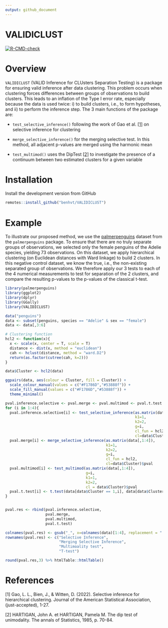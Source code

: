 ```yaml
---
output: github_document
---
```


# VALIDICLUST
  <!-- badges: start -->
  [![R-CMD-check](https://github.com/benhvt/VALIDICLUST/workflows/R-CMD-check/badge.svg)](https://github.com/benhvt/VALIDICLUST/actions)
  <!-- badges: end -->

# Overview 

`VALIDICLUST` (VALID Inference for CLUsters Separation Testing) is a package for ensuring valid inference after data clustering. This problem occurs when clustering forces differences between groups of observations to build clusters. This leads to an inflation of the Type I error rate, especially because the data is used twice: i) to build clusters, i.e., to form hypotheses, and ii) to perform the inference step. The 3 main functions of the package are:

* `test_selective_inference()` following the work of Gao et al. [[1]](#1) on selective inference for clustering

* `merge_selective_inference()` for the merging selective test. In this method, all adjacent p-values are merged using the harmonic mean

* `test_multimod()` uses the DipTest [[2]](#2) to investigate the presence of a continuum between two estimated clusters for a given variable

# Installation

Install the development version from GitHub

```r
remotes::install_github("benhvt/VALIDICLUST")
```

# Example 

To illustrate our proposed method, we use the [palmerpenguins](https://allisonhorst.github.io/palmerpenguins/) dataset from the `palmerpenguins` package. To ensure that there are no truly separate groups of observations, we selected only the female penguins of the Adelie species, yielding 73 observations. On this dataset, we apply hierarchical clustering (on Euclidean distances with Ward linkage) to build 2 clusters. In this negative control dataset, we know the true, i.e., the non-existing separated group of observations. We therefore apply our 3 tests to each of the 4 numerical measurements to test for separation of the 2 clusters, and compare the resulting p-values to the p-values of the classical t-test.

```r
library(palmerpenguins)
library(ggplot2)
library(dplyr)
library(GGally)
library(VALIDICLUST)
```

```r
data("penguins")
data <- subset(penguins, species == "Adelie" & sex == "female")
data <- data[,3:6]

# Clustering function 
hcl2 <- function(x){
  x <- scale(x, center = T, scale = T)
  distance <- dist(x, method = "euclidean")
  cah <- hclust(distance, method = "ward.D2")
  return(as.factor(cutree(cah, k=2)))
}

data$Cluster <- hcl2(data)

ggpairs(data, aes(colour = Cluster, fill = Cluster)) + 
  scale_colour_manual(values = c("#F1786D","#53888f")) + 
  scale_fill_manual(values = c("#F1786D","#53888f")) + 
  theme_minimal()

pval.inference.selective <- pval.merge <- pval.multimod <- pval.t.test <- rep(NA, 4)
for (i in 1:4){
  pval.inference.selective[i] <- test_selective_inference(as.matrix(data[,1:4]), 
                                                          k1=1, 
                                                          k2=2, 
                                                          g=i, 
                                                          cl_fun = hcl2, 
                                                          cl=data$Cluster)$pval
  pval.merge[i] <- merge_selective_inference(as.matrix(data[,1:4]),
                                             k1=1, 
                                             k2=2, 
                                             g=i, 
                                             cl_fun = hcl2,
                                             cl=data$Cluster)$pval
  pval.multimod[i] <- test_multimod(as.matrix(data[,1:4]),
                                    g=i,
                                    k1=1, 
                                    k2=2,
                                    cl = data$Cluster)$pval
  pval.t.test[i] <- t.test(data[data$Cluster == 1,i], data[data$Cluster==2, i])$p.value
}


pval.res <- rbind(pval.inference.selective, 
                  pval.merge,
                  pval.multimod,
                  pval.t.test)

colnames(pval.res) <- gsub("_", x=colnames(data)[1:4], replacement = " ")
rownames(pval.res) <- c("Selective Inference",
                        "Merging Selective Inference",
                        "Multimoality test", 
                        "T-test")

round(pval.res,3) %>% htmlTable::htmlTable()
```


# References

<a id="1">[1]</a> 
Gao, L. L., Bien, J., & Witten, D. (2022). Selective inference for hierarchical clustering. Journal of the American Statistical Association, (just-accepted), 1-27.

<a id="2">[2]</a>
HARTIGAN, John A. et HARTIGAN, Pamela M. The dip test of unimodality. The annals of Statistics, 1985, p. 70-84.
